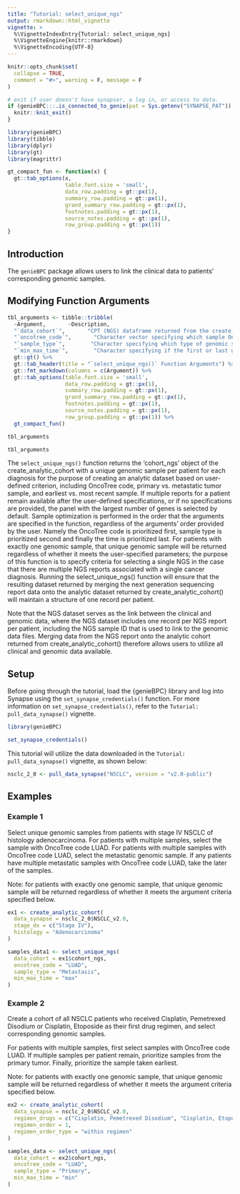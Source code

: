 ```yaml
---
title: "Tutorial: select_unique_ngs"
output: rmarkdown::html_vignette
vignette: >
  %\VignetteIndexEntry{Tutorial: select_unique_ngs}
  %\VignetteEngine{knitr::rmarkdown}
  %\VignetteEncoding{UTF-8}
---
```


```r
knitr::opts_chunk$set(
  collapse = TRUE,
  comment = "#>", warning = F, message = F
)

# exit if user doesn't have synapser, a log in, or access to data.
if (genieBPC:::.is_connected_to_genie(pat = Sys.getenv("SYNAPSE_PAT")) == FALSE){
  knitr::knit_exit()
}
```

```r
library(genieBPC)
library(tibble)
library(dplyr)
library(gt)
library(magrittr)

gt_compact_fun <- function(x) {
  gt::tab_options(x, 
                  table.font.size = 'small',
                  data_row.padding = gt::px(1),
                  summary_row.padding = gt::px(1),
                  grand_summary_row.padding = gt::px(1),
                  footnotes.padding = gt::px(1),
                  source_notes.padding = gt::px(1),
                  row_group.padding = gt::px(1))
}
```


## Introduction

The `genieBPC` package allows users to link the clinical data to patients' corresponding genomic samples. 

## Modifying Function Arguments


```r
tbl_arguments <- tibble::tribble(
  ~Argument,       ~Description,
  "`data_cohort`",       "CPT (NGS) dataframe returned from the create_analytic_cohort function.",
  "`oncotree_code`",       "Character vector specifying which sample OncoTree codes to keep. See 'cpt_oncotree_code' column of data_cohort argument above to get options.",
  "`sample_type`",        "Character specifying which type of genomic sample to prioritize, options are 'Primary', 'Local' and 'Metastasis'. Default is to not select a NGS sample based on the sample type.",
  "`min_max_time`",        "Character specifying if the first or last genomic sample recorded should be kept. Options are 'min' (first) and 'max' (last).") %>%
  gt::gt() %>%
  gt::tab_header(title = "`select_unique_ngs()` Function Arguments") %>% 
  gt::fmt_markdown(columns = c(Argument)) %>%
  gt::tab_options(table.font.size = 'small',
                  data_row.padding = gt::px(1),
                  summary_row.padding = gt::px(1),
                  grand_summary_row.padding = gt::px(1),
                  footnotes.padding = gt::px(1),
                  source_notes.padding = gt::px(1),
                  row_group.padding = gt::px(1)) %>%
  gt_compact_fun()

tbl_arguments
```


```r
tbl_arguments
```

The `select_unique_ngs()` function returns the 'cohort_ngs' object of the create_analytic_cohort with a unique genomic sample per patient for each diagnosis for the purpose of creating an analytic dataset based on user-defined criterion, including OncoTree code, primary vs. metastatic tumor sample, and earliest vs. most recent sample. If multiple reports for a patient remain available after the user-defined specifications, or if no specifications are provided, the panel with the largest number of genes is selected by default. Sample optimization is performed in the order that the arguments are specified in the function, regardless of the arguments’ order provided by the user. Namely the OncoTree code is prioritized first, sample type is prioritized second and finally the time is prioritized last. For patients with exactly one genomic sample, that unique genomic sample will be returned regardless of whether it meets the user-specified parameters; the purpose of this function is to specify criteria for selecting a single NGS in the case that there are multiple NGS reports associated with a single cancer diagnosis. Running the select_unique_ngs() function will ensure that the resulting dataset returned by merging the next generation sequencing report data onto the analytic dataset returned by create_analytic_cohort() will maintain a structure of one record per patient.

Note that the NGS dataset serves as the link between the clinical and genomic data, where the NGS dataset includes one record per NGS report per patient, including the NGS sample ID that is used to link to the genomic data files. Merging data from the NGS report onto the analytic cohort returned from create_analytic_cohort() therefore allows users to utilize all clinical and genomic data available.

## Setup

Before going through the tutorial, load the {genieBPC} library and log into Synapse using the `set_synapse_credentials()` function. For more information on `set_synapse_credentials()`, refer to the `Tutorial: pull_data_synapse()` vignette.

```r
library(genieBPC)

set_synapse_credentials()
```

This tutorial will utilize the data downloaded in the `Tutorial: pull_data_synapse()` vignette, as shown below:


```r
nsclc_2_0 <- pull_data_synapse("NSCLC", version = "v2.0-public")
```

## Examples

### Example 1

Select unique genomic samples from patients with stage IV NSCLC of histology adenocarcinoma. For patients with multiple samples, select the sample with OncoTree code LUAD. For patients with multiple samples with OncoTree code LUAD, select the metastatic genomic sample. If any patients have multiple metastatic samples with OncoTree code LUAD, take the later of the samples. 

Note: for patients with exactly one genomic sample, that unique genomic sample will be returned regardless of whether it meets the argument criteria specified below. 

```r
ex1 <- create_analytic_cohort(
  data_synapse = nsclc_2_0$NSCLC_v2.0,
  stage_dx = c("Stage IV"),
  histology = "Adenocarcinoma"
)

samples_data1 <- select_unique_ngs(
  data_cohort = ex1$cohort_ngs,
  oncotree_code = "LUAD",
  sample_type = "Metastasis",
  min_max_time = "max"
)
```


### Example 2

Create a cohort of all NSCLC patients who received Cisplatin, Pemetrexed Disodium or Cisplatin, Etoposide as their first drug regimen, and select corresponding genomic samples. 

For patients with multiple samples, first select samples with OncoTree code LUAD. If multiple samples per patient remain, prioritize samples from the primary tumor. Finally, prioritize the sample taken earliest. 

Note: for patients with exactly one genomic sample, that unique genomic sample will be returned regardless of whether it meets the argument criteria specified below. 

```r
ex2 <- create_analytic_cohort(
  data_synapse = nsclc_2_0$NSCLC_v2.0,
  regimen_drugs = c("Cisplatin, Pemetrexed Disodium", "Cisplatin, Etoposide"),
  regimen_order = 1,
  regimen_order_type = "within regimen"
)

samples_data <- select_unique_ngs(
  data_cohort = ex2$cohort_ngs,
  oncotree_code = "LUAD",
  sample_type = "Primary",
  min_max_time = "min"
)
```


